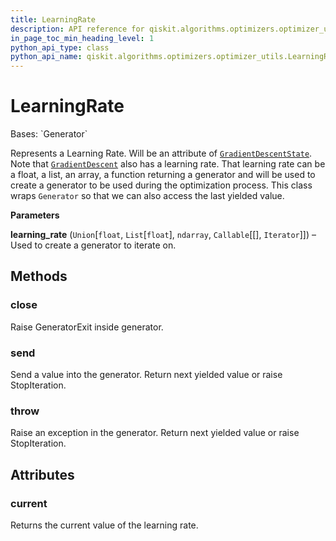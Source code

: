 ```yaml
---
title: LearningRate
description: API reference for qiskit.algorithms.optimizers.optimizer_utils.LearningRate
in_page_toc_min_heading_level: 1
python_api_type: class
python_api_name: qiskit.algorithms.optimizers.optimizer_utils.LearningRate
---
```


# LearningRate

<Class id="qiskit.algorithms.optimizers.optimizer_utils.LearningRate" isDedicatedPage={true} github="https://github.com/qiskit/qiskit/tree/stable/0.22/qiskit/algorithms/optimizers/optimizer_utils/learning_rate.py" signature="LearningRate(learning_rate)">
  Bases: `Generator`

  Represents a Learning Rate. Will be an attribute of [`GradientDescentState`](qiskit.algorithms.optimizers.GradientDescentState "qiskit.algorithms.optimizers.GradientDescentState"). Note that [`GradientDescent`](qiskit.algorithms.optimizers.GradientDescent "qiskit.algorithms.optimizers.GradientDescent") also has a learning rate. That learning rate can be a float, a list, an array, a function returning a generator and will be used to create a generator to be used during the optimization process. This class wraps `Generator` so that we can also access the last yielded value.

  **Parameters**

  **learning\_rate** (`Union`\[`float`, `List`\[`float`], `ndarray`, `Callable`\[\[], `Iterator`]]) – Used to create a generator to iterate on.

  ## Methods

  ### close

  <Function id="qiskit.algorithms.optimizers.optimizer_utils.LearningRate.close" name="close" signature="LearningRate.close()">
    Raise GeneratorExit inside generator.
  </Function>

  ### send

  <Function id="qiskit.algorithms.optimizers.optimizer_utils.LearningRate.send" name="send" signature="LearningRate.send(value)">
    Send a value into the generator. Return next yielded value or raise StopIteration.
  </Function>

  ### throw

  <Function id="qiskit.algorithms.optimizers.optimizer_utils.LearningRate.throw" name="throw" signature="LearningRate.throw(typ, val=None, tb=None)">
    Raise an exception in the generator. Return next yielded value or raise StopIteration.
  </Function>

  ## Attributes

  ### current

  <Attribute id="qiskit.algorithms.optimizers.optimizer_utils.LearningRate.current" name="current">
    Returns the current value of the learning rate.
  </Attribute>
</Class>

